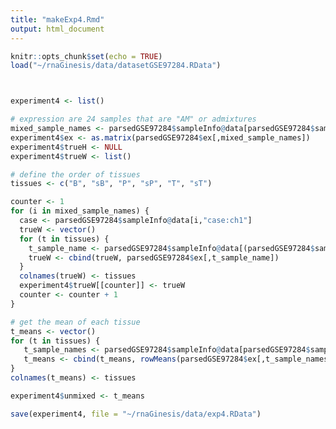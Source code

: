 ```yaml
---
title: "makeExp4.Rmd"
output: html_document
---
```


```r
knitr::opts_chunk$set(echo = TRUE)
load("~/rnaGinesis/data/datasetGSE97284.RData")



experiment4 <- list()

# expression are 24 samples that are "AM" or admixtures
mixed_sample_names <- parsedGSE97284$sampleInfo@data[parsedGSE97284$sampleInfo@data["roi:ch1"]=="AM","geo_accession"]
experiment4$ex <- as.matrix(parsedGSE97284$ex[,mixed_sample_names])
experiment4$trueH <- NULL
experiment4$trueW <- list()

# define the order of tissues
tissues <- c("B", "sB", "P", "sP", "T", "sT")

counter <- 1
for (i in mixed_sample_names) {
  case <- parsedGSE97284$sampleInfo@data[i,"case:ch1"]
  trueW <- vector()
  for (t in tissues) {
    t_sample_name <- parsedGSE97284$sampleInfo@data[(parsedGSE97284$sampleInfo@data["roi:ch1"]==t & parsedGSE97284$sampleInfo@data["case:ch1"]==case),"geo_accession"]
    trueW <- cbind(trueW, parsedGSE97284$ex[,t_sample_name])
  }
  colnames(trueW) <- tissues
  experiment4$trueW[[counter]] <- trueW
  counter <- counter + 1
}

# get the mean of each tissue
t_means <- vector()
for (t in tissues) {
   t_sample_names <- parsedGSE97284$sampleInfo@data[parsedGSE97284$sampleInfo@data["roi:ch1"]==t,"geo_accession"]
   t_means <- cbind(t_means, rowMeans(parsedGSE97284$ex[,t_sample_names]))
}
colnames(t_means) <- tissues

experiment4$unmixed <- t_means

save(experiment4, file = "~/rnaGinesis/data/exp4.RData")

 
```
